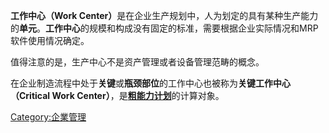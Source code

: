 '''工作中心（Work Center）'''是在企业生产规划中，人为划定的具有某种生产能力的'''单元'''。'''工作中心'''的规模和构成没有固定的标准，需要根据企业实际情况和MRP软件使用情况确定。

值得注意的是，生产中心不是资产管理或者设备管理范畴的概念。

在企业制造流程中处于'''关键'''或'''瓶颈部位'''的工作中心也被称为'''关键工作中心（Critical Work Center）'''，是'''[[粗能力计划|粗能力计划]]'''的计算对象。

[[Category:企業管理|Category:企業管理]]